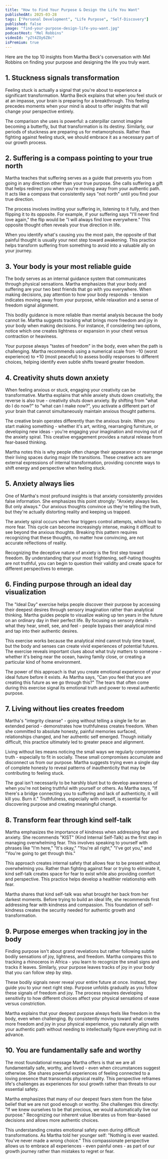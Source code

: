 ```yaml
---
title: "How to Find Your Purpose & Design the Life You Want"
publishedAt: 2025-03-28
tags: ["Personal Development", "Life Purpose", "Self-Discovery"]
published: false
image: "find-your-purpose-design-life-you-want.jpg"
podcastHost: "Mel Robbins"
videoId: "yZt4ZOy6Z8c"
isPremium: true
---
```



<PodcastSummaryPageLayout frontmatter={frontmatter}>

Here are the top 10 insights from Martha Beck's conversation with Mel Robbins on finding your purpose and designing the life you truly want.

## 1. Stuckness signals transformation

Feeling stuck is actually a signal that you're about to experience a significant transformation. Martha Beck explains that when you feel stuck or at an impasse, your brain is preparing for a breakthrough. This feeling precedes moments when your mind is about to offer insights that will change your perspective entirely.

The comparison she uses is powerful: a caterpillar cannot imagine becoming a butterfly, but that transformation is its destiny. Similarly, our periods of stuckness are preparing us for metamorphosis. Rather than fighting against feeling stuck, we should embrace it as a necessary part of our growth process.

## 2. Suffering is a compass pointing to your true north

Martha teaches that suffering serves as a guide that prevents you from going in any direction other than your true purpose. She calls suffering a gift that helps redirect you when you're moving away from your authentic path. It acts like a compass that consistently says "not north" until you find your true direction.

The process involves inviting your suffering in, listening to it fully, and then flipping it to its opposite. For example, if your suffering says "I'll never find love again," the flip would be "I will always find love everywhere." This opposite thought often reveals your true direction in life.

When you identify what's causing you the most pain, the opposite of that painful thought is usually your next step toward awakening. This practice helps transform suffering from something to avoid into a valuable ally on your journey.

## 3. Your body is your most reliable guide

The body serves as an internal guidance system that communicates through physical sensations. Martha emphasizes that your body and suffering are your two best friends that go with you everywhere. When making decisions, pay attention to how your body responds - tension indicates moving away from your purpose, while relaxation and a sense of freedom signal alignment.

This bodily guidance is more reliable than mental analysis because the body cannot lie. Martha suggests tracking what brings more freedom and joy in your body when making decisions. For instance, if considering two options, notice which one creates lightness or expansion in your chest versus contraction or heaviness.

Your purpose always "tastes of freedom" in the body, even when the path is challenging. Martha recommends using a numerical scale from -10 (worst experience) to +10 (most peaceful) to assess bodily responses to different choices, helping identify even subtle shifts toward greater freedom.

## 4. Creativity shuts down anxiety

When feeling anxious or stuck, engaging your creativity can be transformative. Martha explains that while anxiety shuts down creativity, the reverse is also true - creativity shuts down anxiety. By shifting from "what do I do now?" to "what can I make now?", you activate a different part of your brain that cannot simultaneously maintain anxious thought patterns.

The creative brain operates differently than the anxious brain. When you start making something - whether it's art, writing, rearranging furniture, or developing new ideas - you're engaging your imagination and moving out of the anxiety spiral. This creative engagement provides a natural release from fear-based thinking.

Martha notes this is why people often change their appearance or rearrange their living spaces during major life transitions. These creative acts are external expressions of internal transformation, providing concrete ways to shift energy and perspective when feeling stuck.

## 5. Anxiety always lies

One of Martha's most profound insights is that anxiety consistently provides false information. She emphasizes this point strongly: "Anxiety always lies. But only always." Our anxious thoughts convince us they're telling the truth, but they're actually distorting reality and keeping us trapped.

The anxiety spiral occurs when fear triggers control attempts, which lead to more fear. This cycle can become increasingly intense, making it difficult to see beyond the anxious thoughts. Breaking this pattern requires recognizing that these thoughts, no matter how convincing, are not accurate reflections of reality.

Recognizing the deceptive nature of anxiety is the first step toward freedom. By understanding that your most frightening, self-hating thoughts are not truthful, you can begin to question their validity and create space for different perspectives to emerge.

## 6. Finding purpose through an ideal day visualization

The "Ideal Day" exercise helps people discover their purpose by accessing their deepest desires through sensory imagination rather than analytical thinking. Martha guides people to visualize waking up ten years in the future on an ordinary day in their perfect life. By focusing on sensory details - what they hear, smell, see, and feel - people bypass their analytical mind and tap into their authentic desires.

This exercise works because the analytical mind cannot truly time travel, but the body and senses can create vivid experiences of potential futures. The exercise reveals important clues about what truly matters to someone - whether it's being near the ocean, having family close, or creating a particular kind of home environment.

The power of this approach is that you create emotional experience of your ideal future before it exists. As Martha says, "Can you feel that you are creating this future as we go through this?" The tears that often come during this exercise signal its emotional truth and power to reveal authentic purpose.

## 7. Living without lies creates freedom

Martha's "integrity cleanse" - going without telling a single lie for an extended period - demonstrates how truthfulness creates freedom. When she committed to absolute honesty, painful memories surfaced, relationships changed, and her authentic self emerged. Though initially difficult, this practice ultimately led to greater peace and alignment.

Living without lies means noticing the small ways we regularly compromise truth - especially to fit in socially. These small compromises accumulate and disconnect us from our purpose. Martha suggests trying even a single day of complete honesty to reveal patterns of inauthenticity that may be contributing to feeling stuck.

The goal isn't necessarily to be harshly blunt but to develop awareness of when you're not being truthful with yourself or others. As Martha says, "If there's a bridge connecting you to suffering and lack of authenticity, it will kill you. Burn it." Truthfulness, especially with oneself, is essential for discovering purpose and creating meaningful change.

## 8. Transform fear through kind self-talk

Martha emphasizes the importance of kindness when addressing fear and anxiety. She recommends "KIST" (Kind Internal Self-Talk) as the first step in managing overwhelming fear. This involves speaking to yourself with phrases like "I'm here," "It's okay," "You're all right," "I've got you," and "You're going to get through this."

This approach creates internal safety that allows fear to be present without overwhelming you. Rather than fighting against fear or trying to eliminate it, kind self-talk creates space for fear to exist while also providing comfort and perspective. This practice helps develop a healthier relationship with fear.

Martha shares that kind self-talk was what brought her back from her darkest moments. Before trying to build an ideal life, she recommends first addressing fear with kindness and compassion. This foundation of self-kindness creates the security needed for authentic growth and transformation.

## 9. Purpose emerges when tracking joy in the body

Finding purpose isn't about grand revelations but rather following subtle bodily sensations of joy, lightness, and freedom. Martha compares this to tracking a rhinoceros in Africa - you learn to recognize the small signs and tracks it leaves. Similarly, your purpose leaves tracks of joy in your body that you can follow step by step.

These bodily signals never reveal your entire future at once. Instead, they guide you to your next right step. Purpose unfolds gradually as you follow these signals of freedom and joy. The process requires developing sensitivity to how different choices affect your physical sensations of ease versus constriction.

Martha explains that your deepest purpose always feels like freedom in the body, even when challenging. By consistently moving toward what creates more freedom and joy in your physical experience, you naturally align with your authentic path without needing to intellectually figure everything out in advance.

## 10. You are fundamentally safe and worthy

The most foundational message Martha offers is that we are all fundamentally safe, worthy, and loved - even when circumstances suggest otherwise. She shares powerful experiences of feeling connected to a loving presence that transcends physical reality. This perspective reframes life's challenges as experiences for soul growth rather than threats to our essential safety.

Martha emphasizes that many of our deepest fears stem from the false belief that we are not good enough or worthy. She challenges this directly: "If we knew ourselves to be that precious, we would automatically live our purpose." Recognizing our inherent value liberates us from fear-based decisions and allows more authentic choices.

This understanding creates emotional safety even during difficult transformations. As Martha told her younger self: "Nothing is ever wasted. You've never made a wrong choice." This compassionate perspective allows us to embrace all experiences - even painful ones - as part of our growth journey rather than mistakes to regret or fear.

</PodcastSummaryPageLayout>
